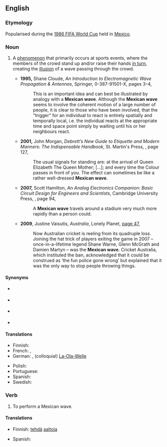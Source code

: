 ==English==
{{wikipedia}}

===Etymology===
Popularised during the [[w:1986 FIFA World Cup|1986 FIFA World Cup]] held in [[Mexico]].

===Noun===
{{en-noun}}

# {{lb|en|UK|Ireland|Australia|NZ}} A [[phenomenon]] that primarily occurs at sports events, where the members of the crowd stand up and/or raise their hands [[in turn]], creating the [[illusion]] of a wave passing through the crowd.
#* '''1995,''' Shane Cloude, ''An Introduction to Electromagnetic Wave Propagation &amp; Antennas'', Springer, 0-387-91501-X, pages 3–4,
#*: This is an important idea and can best be illustrated by analogy with a '''Mexican wave'''. Although the '''Mexican wave''' seems to involve the coherent motion of a large number of people, it is clear to those who have been involved, <!-- [sic] comma --> that the “trigger” for an individual to react is entirely spatially and temporally local, i.e. the individual reacts at the appropriate time and space point simply by waiting until his or her neighbours react.
#* '''2001,''' John Morgan, ''Debrett’s New Guide to Etiquette and Modern Manners: The Indispensable Handbook'', St. Martin's Press, {{ISBN|0-312-28124-2}}, page 127,
#*: The usual signals for standing are: at the arrival of Queen Elizabeth The Queen Mother; […]; and every time the Colour passes in front of you. The effect can sometimes be like a rather well-dressed '''Mexican wave'''.
#* '''2007,''' Scott Hamilton, ''An Analog Electronics Companion: Basic Circuit Design for Engineers and Scientists'', Cambridge University Press, {{ISBN|0521687802}}, page 94,
#*: A '''Mexican wave''' travels around a stadium very much more <!-- [sic] --> rapidly than a person could.
#* '''2009''', Justine Vaisutis, ''Australia'', Lonely Planet, [http://books.google.com.au/books?id=M57hfGo4OyAC&pg=PA47&dq=%22Mexican+wave%22|%22Mexican+waves%22+australia+-intitle:%22%22+-inauthor:%22%22&hl=en&sa=X&ei=fXiuT6CdLcX1mAXXj9G6CQ&redir_esc=y#v=onepage&q=%22Mexican%20wave%22|%22Mexican%20waves%22%20australia%20-intitle%3A%22%22%20-inauthor%3A%22%22&f=false page 47],
#*: Now Australian cricket is reeling from its quadruple loss. Joining the hat trick of players exiting the game in 2007 – once-in-a-lifetime legend Shane Warne, Glenn McGrath and Damien Martyn – was the '''Mexican wave'''. Cricket Australia, which instituted the ban, acknowledged that it could be construed as ‘the fun police gone wrong’ but explained that it was the only way to stop people throwing things.

====Synonyms====
* {{l|en|audience wave}} {{qualifier|US}}
* {{l|en|crowd wave}} {{qualifier|US}}
* {{l|en|Kallang Wave}} {{qualifier|Singapore}}
* {{l|en|wave}} {{qualifier|US}}

====Translations====
{{trans-top|A phenomenon at sports events}}
* Finnish: {{t+|fi|aalto|alt=aallot}}
* French: {{t+|fr|hola|f}}, {{t+|fr|ola|f}}
* German: {{t|de|La Ola|f}}, (colloquial) [[La-Ola-Welle]] {{g|f}}
{{trans-mid}}
* Polish: {{t+|pl|meksykańska fala|f}}
* Portuguese: {{t+|pt|ola|m}}
* Spanish: {{t|es|la ola|f}}
* Swedish: {{t+|sv|vågen|c}}
{{trans-bottom}}

===Verb===
{{en-verb|Mexican wav|ing}}

# To perform a Mexican wave.

====Translations====
{{trans-top|to perform a Mexican wave}}
* Finnish: [[tehdä]] [[aalto|aaltoja]]
{{trans-mid}}
* Spanish: {{t|es|hacer la ola}}
{{trans-bottom}}